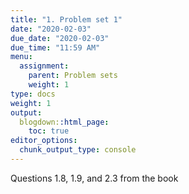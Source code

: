 ```yaml
---
title: "1. Problem set 1"
date: "2020-02-03"
due_date: "2020-02-03"
due_time: "11:59 AM"
menu:
  assignment:
    parent: Problem sets
    weight: 1
type: docs
weight: 1
output:
  blogdown::html_page:
    toc: true
editor_options: 
  chunk_output_type: console
---
```


Questions 1.8, 1.9, and 2.3 from the book


